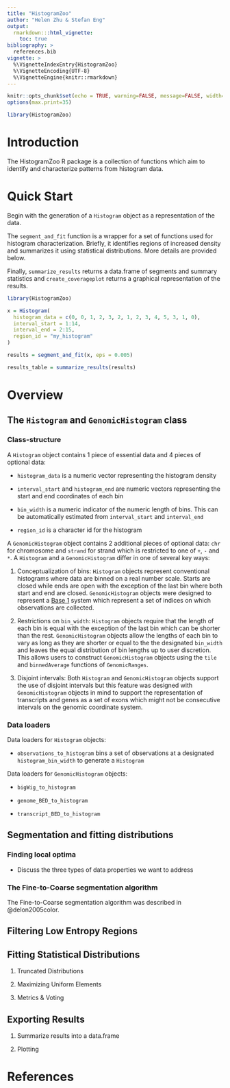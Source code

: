 ```yaml
---
title: "HistogramZoo"
author: "Helen Zhu & Stefan Eng"
output:
  rmarkdown:::html_vignette:
    toc: true
bibliography: >
  references.bib  
vignette: >
  %\VignetteIndexEntry{HistogramZoo}
  %\VignetteEncoding{UTF-8}
  %\VignetteEngine{knitr::rmarkdown}
---
```


```r
knitr::opts_chunk$set(echo = TRUE, warning=FALSE, message=FALSE, width=500)
options(max.print=35)

library(HistogramZoo)

```

# Introduction
The HistogramZoo R package is a collection of functions which aim to identify and characterize patterns from histogram data.

# Quick Start

Begin with the generation of a `Histogram` object as a representation of the data.

The `segment_and_fit` function is a wrapper for a set of functions used for histogram characterization. Briefly, it identifies regions of increased density and summarizes it using statistical distributions. More details are provided below.

Finally, `summarize_results` returns a data.frame of segments and summary statistics and `create_coverageplot` returns a graphical representation of the results.

```r

library(HistogramZoo)

x = Histogram(
  histogram_data = c(0, 0, 1, 2, 3, 2, 1, 2, 3, 4, 5, 3, 1, 0),
  interval_start = 1:14,
  interval_end = 2:15,
  region_id = "my_histogram"
)

results = segment_and_fit(x, eps = 0.005)

results_table = summarize_results(results)

```

# Overview

## The `Histogram` and `GenomicHistogram` class

### Class-structure

A `Histogram` object contains 1 piece of essential data and 4 pieces of optional data:

* `histogram_data` is a numeric vector representing the histogram density

* `interval_start` and `histogram_end` are numeric vectors representing the start and end coordinates of each bin

* `bin_width` is a numeric indicator of the numeric length of bins. This can be automatically estimated from `interval_start` and `interval_end`

* `region_id` is a character id for the histogram

A `GenomicHistogram` object contains 2 additional pieces of optional data: `chr` for chromosome and `strand` for strand which is restricted to one of `+`, `-` and `*`. A `Histogram` and a `GenomicHistogram` differ in one of several key ways:

1. Conceptualization of bins: `Histogram` objects represent conventional histograms where data are binned on a real number scale. Starts are closed while ends are open with the exception of the last bin where both start and end are closed. `GenomicHistogram` objects were designed to represent a [Base 1](https://www.biostars.org/p/84686/) system which represent a set of indices on which observations are collected.

2. Restrictions on `bin_width`: `Histogram` objects require that the length of each bin is equal with the exception of the last bin which can be shorter than the rest. `GenomicHistogram` objects allow the lengths of each bin to vary as long as they are shorter or equal to the the designated `bin_width` and leaves the equal distribution of bin lengths up to user discretion. This allows users to construct `GenomicHistogram` objects using the `tile` and `binnedAverage` functions of `GenomicRanges`.

3. Disjoint intervals: Both `Histogram` and `GenomicHistogram` objects support the use of disjoint intervals but this feature was designed with `GenomicHistogram` objects in mind to support the representation of transcripts and genes as a set of exons which might not be consecutive intervals on the genomic coordinate system.

### Data loaders

Data loaders for `Histogram` objects:

* `observations_to_histogram` bins a set of observations at a designated `histogram_bin_width` to generate a `Histogram`

Data loaders for `GenomicHistogram` objects:

* `bigWig_to_histogram`

* `genome_BED_to_histogram`

* `transcript_BED_to_histogram`

## Segmentation and fitting distributions

### Finding local optima
* Discuss the three types of data properties we want to address

### The Fine-to-Coarse segmentation algorithm

The Fine-to-Coarse segmentation algorithm was described in @delon2005color.

## Filtering Low Entropy Regions

## Fitting Statistical Distributions

1. Truncated Distributions

2. Maximizing Uniform Elements

3. Metrics & Voting

## Exporting Results

1. Summarize results into a data.frame

2. Plotting

# References
